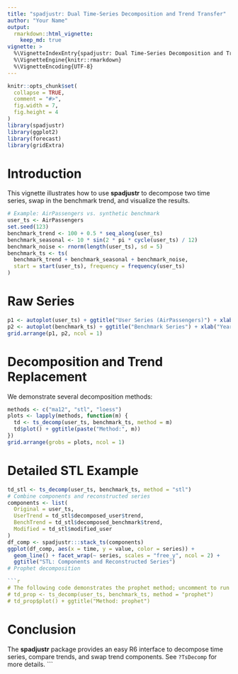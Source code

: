 ```yaml
---
title: "spadjustr: Dual Time-Series Decomposition and Trend Transfer"
author: "Your Name"
output:
  rmarkdown::html_vignette:
    keep_md: true
vignette: >
  %\VignetteIndexEntry{spadjustr: Dual Time-Series Decomposition and Trend Transfer}
  %\VignetteEngine{knitr::rmarkdown}
  %\VignetteEncoding{UTF-8}
---
```


```r
knitr::opts_chunk$set(
  collapse = TRUE,
  comment = "#>",
  fig.width = 7,
  fig.height = 4
)
library(spadjustr)
library(ggplot2)
library(forecast)
library(gridExtra)
```

# Introduction

This vignette illustrates how to use **spadjustr** to decompose two time series,
swap in the benchmark trend, and visualize the results.

```r
# Example: AirPassengers vs. synthetic benchmark
user_ts <- AirPassengers
set.seed(123)
benchmark_trend <- 100 + 0.5 * seq_along(user_ts)
benchmark_seasonal <- 10 * sin(2 * pi * cycle(user_ts) / 12)
benchmark_noise <- rnorm(length(user_ts), sd = 5)
benchmark_ts <- ts(
  benchmark_trend + benchmark_seasonal + benchmark_noise,
  start = start(user_ts), frequency = frequency(user_ts)
)
```

# Raw Series

```r
p1 <- autoplot(user_ts) + ggtitle("User Series (AirPassengers)") + xlab("Year") + ylab("Passengers")
p2 <- autoplot(benchmark_ts) + ggtitle("Benchmark Series") + xlab("Year") + ylab("Value")
grid.arrange(p1, p2, ncol = 1)
```

# Decomposition and Trend Replacement

We demonstrate several decomposition methods:

```r
methods <- c("ma12", "stl", "loess")
plots <- lapply(methods, function(m) {
  td <- ts_decomp(user_ts, benchmark_ts, method = m)
  td$plot() + ggtitle(paste("Method:", m))
})
grid.arrange(grobs = plots, ncol = 1)
```

# Detailed STL Example

```r
td_stl <- ts_decomp(user_ts, benchmark_ts, method = "stl")
# Combine components and reconstructed series
components <- list(
  Original = user_ts,
  UserTrend = td_stl$decomposed_user$trend,
  BenchTrend = td_stl$decomposed_benchmark$trend,
  Modified = td_stl$modified_user
)
df_comp <- spadjustr:::stack_ts(components)
ggplot(df_comp, aes(x = time, y = value, color = series)) +
  geom_line() + facet_wrap(~ series, scales = "free_y", ncol = 2) +
  ggtitle("STL: Components and Reconstructed Series")
# Prophet decomposition

```r
# The following code demonstrates the prophet method; uncomment to run if 'prophet' is installed:
# td_prop <- ts_decomp(user_ts, benchmark_ts, method = "prophet")
# td_prop$plot() + ggtitle("Method: prophet")
```

# Conclusion

The **spadjustr** package provides an easy R6 interface to decompose time series,
compare trends, and swap trend components. See `?TsDecomp` for more details.
```
